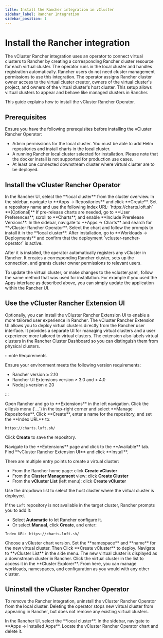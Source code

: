 ```yaml
---
title: Install the Rancher integration in vCluster
sidebar_label: Rancher Integration
sidebar_position: 1
---
```



<!-- vale off -->

# Install the Rancher integration

The vCluster Rancher integration uses an operator to connect virtual clusters to Rancher by creating a corresponding Rancher cluster resource for each virtual cluster. The operator runs in the local cluster and handles registration automatically. Rancher users do not need cluster management permissions to use this integration. The operator assigns Rancher cluster owner access to the virtual cluster creator, owners of the virtual cluster's project, and owners of the virtual cluster's host cluster. This setup allows virtual clusters to appear and behave like managed clusters in Rancher.

This guide explains how to install the vCluster Rancher Operator.

## Prerequisites

Ensure you have the following prerequisites before installing the vCluster Rancher Operator:

- Admin permissions for the local cluster. You must be able to add Helm repositories and install charts in the local cluster.
- A running Rancher local cluster selected for installation. Please note that the docker install is not supported for production use cases.
- At least one connected downstream cluster where virtual cluster are to be deployed.

## Install the vCluster Rancher Operator

<Flow id="install-vcluster-rancher-operator">
  <Step>
  In the Rancher UI, select the **local cluster** from the cluster overview.
  </Step>
  <Step>
  In the sidebar, navigate to **Apps → Repositories** and click **Create**.
  </Step>
  <Step>
  Set a repository name and use the following Index URL: `https://charts.loft.sh`
  </Step>
  <Step>
  **[Optional]** If pre-release charts are needed, go to **User Preferences**, scroll to **Charts**, and enable **Include Prerelease Versions**.
  </Step>
  <Step>
  In the sidebar, navigate to **Apps → Charts** and search for **vCluster Rancher Operator**.
  </Step>
  <Step>
  Select the chart and follow the prompts to install it in the **local cluster**.
  </Step>
  <Step>
  After installation, go to **Workloads → Deployments** and confirm that the deployment `vcluster-rancher-operator` is active.
  </Step>
</Flow>

After it is installed, the operator automatically registers any vCluster in Rancher. It creates a corresponding Rancher cluster, sets up the connection, and grants cluster owner permissions to relevant users.

To update the virtual cluster, or make changes to the vcluster.yaml, follow the same method that was used for installation. For example if you used the Apps interface as described above, you can simply update the application within the Rancher UI.


## Use the vCluster Rancher Extension UI

Optionally, you can install the vCluster Rancher Extension UI to enable a more tailored user experience in Rancher. 
The vCluster Rancher Extension UI allows you to deploy virtual clusters directly from the Rancher user interface. It provides a separate UI for managing virtual clusters and a user experience more tailored to virtual clusters. The extension also labels virtual clusters in the Rancher Cluster Dashboard so you can distinguish them from physical clusters.

:::note Requirements

Ensure your environment meets the following version requirements:

- Rancher version ≥ 2.10
- Rancher UI Extensions version ≥ 3.0 and < 4.0
- Node.js version ≥ 20

:::

<Flow title="Install the vCluster Rancher Extension UI">

<Step title="Register the Loft chart repository">
Open Rancher and go to **Extensions** in the left navigation. Click the ellipsis menu (`...`) in the top-right corner and select **Manage Repositories**.  
</Step>

<Step>
Click **Create**, enter a name for the repository, and set the **Index URL** to:

```
https://charts.loft.sh/
```

Click **Create** to save the repository. 
</Step>

<Step title="Install the extension">
Navigate to the **Extensions** page and click to the **Available** tab. Find **vCluster Rancher Extension UI** and click **Install**.
</Step>

<Step title="Open the vCluster creation view">

There are multiple entry points to create a virtual cluster:

- From the Rancher home page: click **Create vCluster**
- From the **Cluster Management** view: click **Create Cluster**
- From the **vCluster List** (left menu): click **Create vCluster**

</Step>

<Step title="Select a host cluster">
Use the dropdown list to select the host cluster where the virtual cluster is deployed.

If the `Loft` repository is not available in the target cluster, Rancher prompts you to add it:

- Select **Automatic** to let Rancher configure it.
- Or select **Manual**, click **Create**, and enter:

```
Index URL: https://charts.loft.sh/
```
</Step>

<Step title="Configure and deploy the virtual cluster">
Choose a vCluster chart version.  Set the **namespace** and **name** for the new virtual cluster. Then Click **Create vCluster** to deploy.
</Step>

<Step title="View the new cluster in Rancher">
Navigate to **vCluster List** in the side menu. The new virtual cluster is displayed as a downstream cluster in Rancher.
</Step>

<Step title="Open the Cluster Explorer">
Click the virtual cluster in the list to access it in the **Cluster Explorer**. From here, you can manage workloads, namespaces, and configuration as you would with any other cluster.
</Step>

</Flow>


## Uninstall the vCluster Rancher Operator

To remove the Rancher integration, uninstall the vCluster Rancher Operator from the local cluster. Deleting the operator stops new virtual cluster from appearing in Rancher, but does not remove any existing virtual clusters.

<Flow id="uninstall-vcluster-rancher-operator">
  <Step>
  In the Rancher UI, select the **local cluster**.
  </Step>
  <Step>
  In the sidebar, navigate to **Apps → Installed Apps**.
  </Step>
  <Step>
  Locate the vCluster Rancher Operator chart and delete it.
  </Step>
</Flow>
